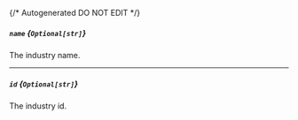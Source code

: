{/* Autogenerated DO NOT EDIT  */}
##### `name` *{`Optional[str]`}*
The industry name.

---
##### `id` *{`Optional[str]`}*
The industry id.


